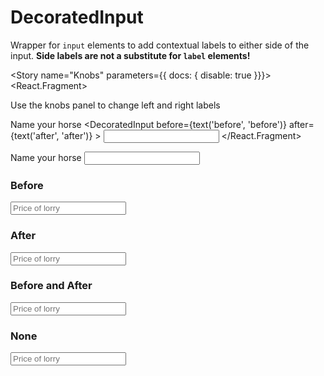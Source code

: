 

<Meta title="Components/DecoratedInput" decorators={[withKnobs]} component={DecoratedInput} />

# DecoratedInput

<ImportPath component={DecoratedInput} />

Wrapper for `input` elements to add contextual labels to either side of the
input. **Side labels are not a substitute for `label` elements!**

<Story name="Knobs" parameters={{ docs: { disable: true }}}>
  <React.Fragment>
    <p className="margin--bottom type--data color--purple fontStyle--italic">
      Use the knobs panel to change left and right labels
    </p>
    <label htmlFor="horseName">Name your horse</label>
    <DecoratedInput
      before={text('before', 'before')}
      after={text('after', 'after')}
    >
      <input id="horseName" type="text" />
    </DecoratedInput>
  </React.Fragment>
</Story>

<Preview isExpanded>
  <React.Fragment>
    <label htmlFor="horseName">Name your horse</label>
    <DecoratedInput
      before='before'
      after='after'
    >
      <input id="horseName" type="text" />
    </DecoratedInput>
  </React.Fragment>
</Preview>

<Props of={DecoratedInput} />

### Before

<Preview>
  <Story name="Before">
    <DecoratedInput before="£">
      <input type="number" placeholder="Price of lorry" step="0.01" min="0.01" />
    </DecoratedInput>
  </Story>
</Preview>

### After

<Preview>
  <Story name="After">
    <DecoratedInput after="GBP">
      <input type="number" placeholder="Price of lorry" step="0.01" min="0.01" />
    </DecoratedInput>
  </Story>
</Preview>

### Before and After

<Preview>
  <Story name="Before and After">
    <DecoratedInput before="£" after="GBP">
      <input type="number" placeholder="Price of lorry" step="0.01" min="0.01" />
    </DecoratedInput>
  </Story>
</Preview>

### None

<Preview>
  <Story name="None">
    <DecoratedInput>
      <input type="number" placeholder="Price of lorry" step="0.01" min="0.01" />
    </DecoratedInput>
  </Story>
</Preview>